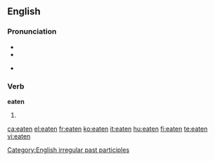 ==English==

===Pronunciation===
* {{IPA|/'iːtən/}}
* {{audio|en-us-eaten.ogg|Audio (US)}}

* {{rhymes|iːtən}}

===Verb===
'''eaten'''

# {{past participle of|[[eat]]}}

[[Category:English irregular past participles]]

[[ca:eaten]]
[[el:eaten]]
[[fr:eaten]]
[[ko:eaten]]
[[it:eaten]]
[[hu:eaten]]
[[fi:eaten]]
[[te:eaten]]
[[vi:eaten]]